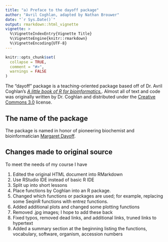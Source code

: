 ```yaml
---
title: "a) Preface to the dayoff package"
author: "Avril Coghlan, adapted by Nathan Brouwer"
date: "`r Sys.Date()`"
output: rmarkdown::html_vignette
vignette: >
  %\VignetteIndexEntry{Vignette Title}
  %\VignetteEngine{knitr::rmarkdown}
  %\VignetteEncoding{UTF-8}
---
```


```r
knitr::opts_chunk$set(
  collapse = TRUE,
  comment = "#>",
  warnings = FALSE
)
```

The "dayoff" package is a teaching-oriented package based off of Dr. Avril Coghlan's [*A little book of R for bioinformatics.*](https://a-little-book-of-r-for-bioinformatics.readthedocs.io/en/latest/index.html).  Almost all of text and code was originally written by Dr. Coghlan and distributed under the [Creative Commons 3.0](https://creativecommons.org/licenses/by/3.0/us/) license.  

## The name of the package

The package is named in honor of pioneering biochemist and bioinformatician [Margaret Dayoff](https://en.wikipedia.org/wiki/Margaret_Oakley_Dayhoff).

## Changes made to original source

To meet the needs of my course I have

1. Edited the original HTML document into  RMarkdown 
1. Use RStudio IDE instead of basic R IDE
1. Split up into short lessons
1. Place functions by Coghlan into an R package.  
1. Changed which functions or packages are used; for example, replacing some SeqinR functions with entrez functions.
1. Added additional plots and changed some plotting functions
1. Removed .jpg images; I hope to add these back
1. Fixed typos, removed dead links, and additional links, truned links to hypertext
1. Added a summary section at the beginning listing the functions, vocabulary, software, organism, accession numbers


